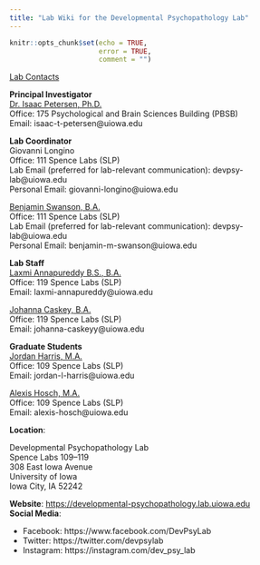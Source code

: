```yaml
---
title: "Lab Wiki for the Developmental Psychopathology Lab"
---
```


```r
knitr::opts_chunk$set(echo = TRUE,
                      error = TRUE,
                      comment = "")
```

<Ins>Lab Contacts</ins>

**Principal Investigator**\
[Dr. Isaac Petersen, Ph.D.](https://psychology.uiowa.edu/people/isaac-petersen)\
Office: 175 Psychological and Brain Sciences Building (PBSB)\
Email: isaac-t-petersen@uiowa.edu

**Lab Coordinator**\
Giovanni Longino\
Office: 111 Spence Labs (SLP)\
Lab Email (preferred for lab-relevant communication): devpsy-lab@uiowa.edu\
Personal Email: giovanni-longino@uiowa.edu

[Benjamin Swanson, B.A.](https://developmental-psychopathology.lab.uiowa.edu/people/benjamin-swanson)\
Office: 111 Spence Labs (SLP)\
Lab Email (preferred for lab-relevant communication): devpsy-lab@uiowa.edu\
Personal Email: benjamin-m-swanson@uiowa.edu

**Lab Staff**\
[Laxmi Annapureddy B.S., B.A.](https://developmental-psychopathology.lab.uiowa.edu/people/laxmi-annapureddy)\
Office: 119 Spence Labs (SLP)\
Email: laxmi-annapureddy@uiowa.edu

[Johanna Caskey, B.A.](https://developmental-psychopathology.lab.uiowa.edu/people/johanna-caskey)\
Office: 119 Spence Labs (SLP)\
Email: johanna-caskeyy@uiowa.edu

**Graduate Students**\
[Jordan Harris, M.A.](https://developmental-psychopathology.lab.uiowa.edu/people/jordan-harris)\
Office: 109 Spence Labs (SLP)\
Email: jordan-l-harris@uiowa.edu

[Alexis Hosch, M.A.](https://developmental-psychopathology.lab.uiowa.edu/people/alexis-hosch)\
Office: 109 Spence Labs (SLP)\
Email: alexis-hosch@uiowa.edu

**Location**:

Developmental Psychopathology Lab\
Spence Labs 109–119\
308 East Iowa Avenue\
University of Iowa\
Iowa City, IA 52242

**Website**: [https://developmental-psychopathology.lab.uiowa.edu](https://developmental-psychopathology.lab.uiowa.edu)\
**Social Media**:

- Facebook: https://www.facebook.com/DevPsyLab
- Twitter: https://twitter.com/devpsylab
- Instagram: https://instagram.com/dev_psy_lab
